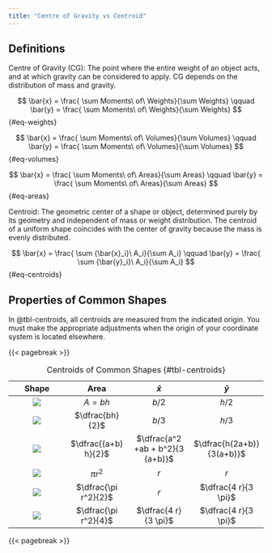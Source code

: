 ```yaml
---
title: "Centre of Gravity vs Centroid"
---
```


## Definitions

Centre of Gravity (CG): The point where the entire weight of an object acts, and at which gravity can be considered to apply. CG depends on the distribution of mass and gravity.

$$
\bar{x} = \frac{ \sum Moments\ of\ Weights}{\sum Weights} \qquad \bar{y} = \frac{ \sum Moments\ of\ Weights}{\sum Weights}
$$ {#eq-weights}

$$
\bar{x} = \frac{ \sum Moments\ of\ Volumes}{\sum Volumes} \qquad \bar{y} = \frac{ \sum Moments\ of\ Volumes}{\sum Volumes}
$$ {#eq-volumes}

$$
\bar{x} = \frac{ \sum Moments\ of\ Areas}{\sum Areas} \qquad \bar{y} = \frac{ \sum Moments\ of\ Areas}{\sum Areas}
$$ {#eq-areas}

Centroid: The geometric center of a shape or object, determined purely by its geometry and independent of mass or weight distribution. The centroid of a uniform shape coincides with the center of gravity because the mass is evenly distributed.

$$
\bar{x} = \frac{ \sum {\bar{x}_i}\ A_i}{\sum A_i} \qquad \bar{y} = \frac{ \sum {\bar{y}_i}\ A_i}{\sum A_i}
$$ {#eq-centroids}

## Properties of Common Shapes

In @tbl-centroids, all centroids are measured from the indicated origin. You must make the appropriate adjustments when the origin of your coordinate system is located elsewhere.

{{< pagebreak >}}

| Shape | Area | $\bar{x}$ | $\bar{y}$ |
|:----------------:|:----------------:|:----------------:|:----------------:|
| ![](images/centroids-rectangle.png) | $A = b h$ | $b/2$ | $h/2$ |
| ![](images/centroids-triangle.png) | $\dfrac{bh}{2}$ | $b/3$ | $h/3$ |
| ![](images/centroids-trapezoid.png) | $\dfrac{(a+b) h}{2}$ | $\dfrac{a^2 +ab + b^2}{3 (a+b)}$ | $\dfrac{h(2a+b)}{3(a+b)}$ |
| ![](images/centroids-circle.png) | $\pi r^2$ | $r$ | $r$ |
| ![](images/centroids-semi-circle.png) | $\dfrac{\pi r^2}{2}$ | $r$ | $\dfrac{4 r}{3 \pi}$ |
| ![](images/centroids-quarter-circle.png) | $\dfrac{\pi r^2}{4}$ | $\dfrac{4 r}{3 \pi}$ | $\dfrac{4 r}{3 \pi}$ |

: Centroids of Common Shapes {#tbl-centroids}

{{< pagebreak >}}
